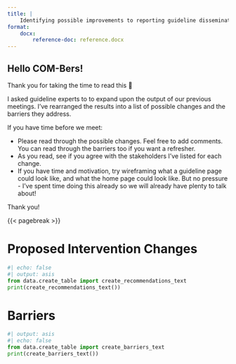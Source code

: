 ```yaml
---
title: |
    Identifying possible improvements to reporting guideline dissemination: focus groups with guideline experts
format: 
    docx:
        reference-doc: reference.docx
---
```


::: {.callout-note icon=false}

## Hello COM-Bers!

Thank you for taking the time to read this 🤩

I asked guideline experts to to expand upon the output of our previous meetings. I've rearranged the results into a list of possible changes and the barriers they address.

If you have time before we meet:

* Please read through the possible changes. Feel free to add comments. You can read through the barriers too if you want a refresher.
* As you read, see if you agree with the stakeholders I've listed for each change.
* If you have time and motivation, try wireframing what a guideline page could look like, and what the home page could look like. But no pressure - I've spent time doing this already so we will already have plenty to talk about!

Thank you!

:::

{{< pagebreak >}}

# Proposed Intervention Changes

```python
#| echo: false
#| output: asis
from data.create_table import create_recommendations_text
print(create_recommendations_text())
```

# Barriers

```python
#| output: asis
#| echo: false
from data.create_table import create_barriers_text
print(create_barriers_text())
```
